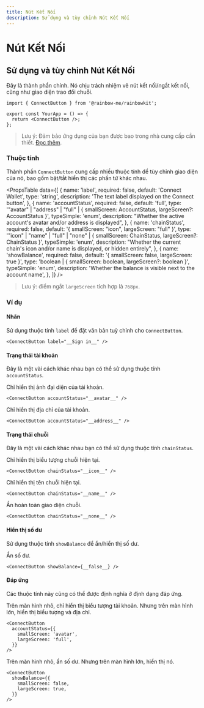 ```yaml
---
title: Nút Kết Nối
description: Sử dụng và tùy chỉnh Nút Kết Nối
---
```


# Nút Kết Nối

## Sử dụng và tùy chỉnh Nút Kết Nối

Đây là thành phần chính. Nó chịu trách nhiệm vẽ nút kết nối/ngắt kết nối, cũng như giao diện trao đổi chuỗi.

```tsx
import { ConnectButton } from '@rainbow-me/rainbowkit';

export const YourApp = () => {
  return <ConnectButton />;
};
```

> Lưu ý: Đảm bảo ứng dụng của bạn được bao trong nhà cung cấp cần thiết. [Đọc thêm](/docs/installation#wrap-providers).

### Thuộc tính

Thành phần `ConnectButton` cung cấp nhiều thuộc tính để tùy chỉnh giao diện của nó, bao gồm bật/tắt hiển thị các phần tử khác nhau.

<PropsTable
  data={[
    {
      name: 'label',
      required: false,
      default: 'Connect Wallet',
      type: 'string',
      description: 'The text label displayed on the Connect button',
    },
    {
      name: 'accountStatus',
      required: false,
      default: 'full',
      type: '"avatar" | "address" | "full" | { smallScreen: AccountStatus, largeScreen?: AccountStatus }',
      typeSimple: 'enum',
      description:
        "Whether the active account's avatar and/or address is displayed",
    },
    {
      name: 'chainStatus',
      required: false,
      default: '{ smallScreen: "icon", largeScreen: "full" }',
      type: '"icon" | "name" | "full" | "none" | { smallScreen: ChainStatus, largeScreen?: ChainStatus }',
      typeSimple: 'enum',
      description:
        "Whether the current chain's icon and/or name is displayed, or hidden entirely",
    },
    {
      name: 'showBalance',
      required: false,
      default: '{ smallScreen: false, largeScreen: true }',
      type: 'boolean | { smallScreen: boolean, largeScreen?: boolean }',
      typeSimple: 'enum',
      description:
        'Whether the balance is visible next to the account name',
    },
  ]}
/>

> Lưu ý: điểm ngắt `largeScreen` tích hợp là `768px`.

### Ví dụ

#### Nhãn

Sử dụng thuộc tính `label` để đặt văn bản tuỳ chỉnh cho `ConnectButton`.

```tsx
<ConnectButton label="__Sign in__" />
```

#### Trạng thái tài khoản

Đây là một vài cách khác nhau bạn có thể sử dụng thuộc tính `accountStatus`.

Chỉ hiển thị ảnh đại diện của tài khoản.

```tsx
<ConnectButton accountStatus="__avatar__" />
```

Chỉ hiển thị địa chỉ của tài khoản.

```tsx
<ConnectButton accountStatus="__address__" />
```

#### Trạng thái chuỗi

Đây là một vài cách khác nhau bạn có thể sử dụng thuộc tính `chainStatus`.

Chỉ hiển thị biểu tượng chuỗi hiện tại.

```tsx
<ConnectButton chainStatus="__icon__" />
```

Chỉ hiển thị tên chuỗi hiện tại.

```tsx
<ConnectButton chainStatus="__name__" />
```

Ẩn hoàn toàn giao diện chuỗi.

```tsx
<ConnectButton chainStatus="__none__" />
```

#### Hiển thị số dư

Sử dụng thuộc tính `showBalance` để ẩn/hiển thị số dư.

Ẩn số dư.

```tsx
<ConnectButton showBalance={__false__} />
```

#### Đáp ứng

Các thuộc tính này cũng có thể được định nghĩa ở định dạng đáp ứng.

Trên màn hình nhỏ, chỉ hiển thị biểu tượng tài khoản. Nhưng trên màn hình lớn, hiển thị biểu tượng và địa chỉ.

```tsx
<ConnectButton
  accountStatus={{
    smallScreen: 'avatar',
    largeScreen: 'full',
  }}
/>
```

Trên màn hình nhỏ, ẩn số dư. Nhưng trên màn hình lớn, hiển thị nó.

```tsx
<ConnectButton
  showBalance={{
    smallScreen: false,
    largeScreen: true,
  }}
/>
```
